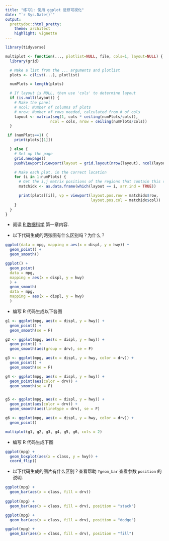 ```yaml
---
title: "练习1: 使用 ggplot 进修可视化"
date: "`r Sys.Date()`"
output:
  prettydoc::html_pretty:
    theme: architect
    highlight: vignette
---
```


```r
library(tidyverse)

multiplot <- function(..., plotlist=NULL, file, cols=1, layout=NULL) {
  library(grid)

  # Make a list from the ... arguments and plotlist
  plots <- c(list(...), plotlist)

  numPlots = length(plots)

  # If layout is NULL, then use 'cols' to determine layout
  if (is.null(layout)) {
    # Make the panel
    # ncol: Number of columns of plots
    # nrow: Number of rows needed, calculated from # of cols
    layout <- matrix(seq(1, cols * ceiling(numPlots/cols)),
                    ncol = cols, nrow = ceiling(numPlots/cols))
  }

 if (numPlots==1) {
    print(plots[[1]])

  } else {
    # Set up the page
    grid.newpage()
    pushViewport(viewport(layout = grid.layout(nrow(layout), ncol(layout))))

    # Make each plot, in the correct location
    for (i in 1:numPlots) {
      # Get the i,j matrix positions of the regions that contain this subplot
      matchidx <- as.data.frame(which(layout == i, arr.ind = TRUE))

      print(plots[[i]], vp = viewport(layout.pos.row = matchidx$row,
                                      layout.pos.col = matchidx$col))
    }
  }
}
```


- 阅读 [R 数据科学](book/R数据科学(中文完整版).pdf) 第一章内容.

- 以下代码生成的两张图有什么区别吗？为什么？

```r
ggplot(data = mpg, mapping = aes(x = displ, y = hwy)) +
  geom_point() +
  geom_smooth()

ggplot() +
  geom_point(
  data = mpg,
  mapping = aes(x = displ, y = hwy)
  ) +
  geom_smooth(
  data = mpg,
  mapping = aes(x = displ, y = hwy)
  )
```


- 编写 R 代码生成以下各图

```r
g1 <- ggplot(mpg, aes(x = displ, y = hwy)) +
  geom_point() +
  geom_smooth(se = F)

g2 <- ggplot(mpg, aes(x = displ, y = hwy)) +
  geom_point() +
  geom_smooth(aes(group = drv), se = F)

g3 <- ggplot(mpg, aes(x = displ, y = hwy, color = drv)) +
  geom_point() +
  geom_smooth(se = F)

g4 <- ggplot(mpg, aes(x = displ, y = hwy)) +
  geom_point(aes(color = drv)) +
  geom_smooth(se = F)


g5 <- ggplot(mpg, aes(x = displ, y = hwy)) +
  geom_point(aes(color = drv)) +
  geom_smooth(aes(linetype = drv), se = F)

g6 <- ggplot(mpg, aes(x = displ, y = hwy, color = drv)) +
  geom_point()

multiplot(g1, g2, g3, g4, g5, g6, cols = 2)

```

- 编写 R 代码生成下图

```r
ggplot(mpg) +
  geom_boxplot(aes(x = class, y = hwy)) +
  coord_flip()
```

- 以下代码生成的图片有什么区别？查看帮助 `?geom_bar` 查看参数 `position` 的说明.

```r
ggplot(mpg) + 
  geom_bar(aes(x = class, fill = drv))
  
ggplot(mpg) + 
  geom_bar(aes(x = class, fill = drv), position = "stack")

ggplot(mpg) + 
  geom_bar(aes(x = class, fill = drv), position = "dodge")

ggplot(mpg) + 
  geom_bar(aes(x = class, fill = drv), position = "fill")

```
